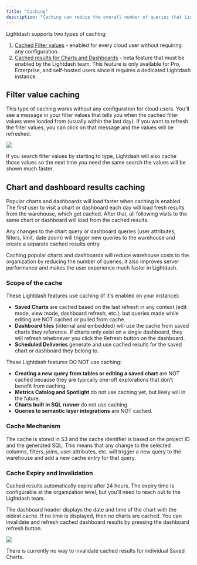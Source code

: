 ```yaml
---
title: "Caching"
description: "Caching can reduce the overall number of queries that Lightdash executes against your data warehouse. Learn more about the types of caching and how to enable caching in this doc."
---
```


Lightdash supports two types of caching:

1. [Cached Filter values](#filter-value-caching) - enabled for every cloud user without requiring any configuration.
2. [Cached results for Charts and Dashboards](#chart-and-dashboard-results-caching) - beta feature that must be enabled by the Lightdash team. This feature is only available for Pro, Enterprise, and self-hosted users since it requires a dedicated Lightdash instance.

## Filter value caching

This type of caching works without any configuration for cloud users. You'll see a message in your filter values that tells you when the cached filter values were loaded from (usually within the last day). If you want to refresh the filter values, you can click on that message and the values will be refreshed.

![](/images/references/cached-filter.png)

If you search filter values by starting to type, Lightdash will also cache those values so the next time you need the same search the values will be shown much faster.

## Chart and dashboard results caching

Popular charts and dashboards will load faster when caching is enabled. The first user to visit a chart or dashboard each day will load fresh results from the warehouse, which get cached. After that, all following visits to the same chart or dashboard will load from the cached results.

Any changes to the chart query or dashboard queries (user attributes, filters, limit, date zoom) will trigger new queries to the warehouse and create a separate cached results entry.

Caching popular charts and dashboards will reduce warehouse costs to the organization by reducing the number of queries; it also improves server performance and makes the user experience much faster in Lightdash.

### Scope of the cache

These Lightdash features use caching (if it's enabled on your instance):

- **Saved Charts** are cached based on the last refresh in any context (edit mode, view mode, dashboard refresh, etc.), but queries made while editing are NOT cached or pulled from cache.
- **Dashboard tiles** (internal and embedded) will use the cache from saved charts they reference. If charts only exist on a single dashboard, they will refresh whebnever you click the Refresh button on the dashboard.
- **Scheduled Deliveries** generate and use cached results for the saved chart or dashboard they belong to.

These Lightdash features DO NOT use caching:

- **Creating a new query from tables or editing a saved chart** are NOT cached because they are typically one-off explorations that don’t benefit from caching.
- **Metrics Catalog and Spotlight** do not use caching yet, but likely will in the future.
- **Charts built in SQL runner** do not use caching.
- **Queries to semantic layer integrations** are NOT cached.

### Cache Mechanism

The cache is stored in S3 and the cache identifier is based on the project ID and the generated SQL. This means that any change to the selected columns, filters, joins, user attributes, etc. will trigger a new query to the warehouse and add a new cache entry for that query.

### Cache Expiry and Invalidation

Cached results automatically expire after 24 hours. The expiry time is configurable at the organization level, but you'll need to reach out to the Lightdash team.

The dashboard header displays the date and time of the chart with the oldest cache. If no time is displayed, then no charts are cached. You can invalidate and refresh cached dashboard results by pressing the dashboard refresh button.

![](/images/references/dashboard-cache-time.png)

<Info>
  There is currently no way to invalidate cached results for individual Saved Charts.
</Info>
